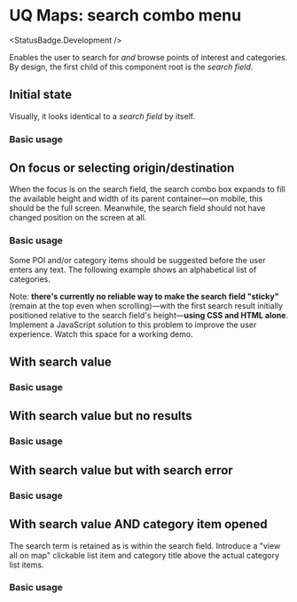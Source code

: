 
# UQ Maps: search combo menu
<StatusBadge.Development />

Enables the user to search for *and* browse points of interest and categories.
By design, the first child of this component root is the *search field*.

## Initial state

Visually, it looks identical to a *search field* by itself.

### Basic usage

<Canvas withSource="open" withToolbar>
  <Story height={100} id="deliverables-uq-maps-search-combo-menu--initial" />
</Canvas>

## On focus or selecting origin/destination

When the focus is on the search field, the search combo box expands to fill the
available height and width of its parent container—on mobile, this should be the
full screen. Meanwhile, the search field should not have changed position on the
screen at all.

### Basic usage

Some POI and/or category items should be suggested before the user enters any
text. The following example shows an alphabetical list of categories.

<Canvas withSource="open" withToolbar>
  <Story height={800} id="deliverables-uq-maps-search-combo-menu--focused" />
</Canvas>

<div class="alert alert--warning" role="alert">
  <div class="alert__message">
    Note: <strong>there's currently no reliable way to make the search field
    "sticky"</strong> (remain at the top even when scrolling)—with the first
    search result initially positioned relative to the search field's
    height—<strong>using CSS and HTML alone</strong>. Implement a JavaScript
    solution to this problem to improve the user experience. Watch this space
    for a working demo.
  </div>
</div>

## With search value

### Basic usage

<Canvas withSource="open" withToolbar>
  <Story height={800} id="deliverables-uq-maps-search-combo-menu--searching" />
</Canvas>

## With search value but no results

### Basic usage

<Canvas withSource="open" withToolbar>
  <Story height={155} id="deliverables-uq-maps-search-combo-menu--searching-no-results" />
</Canvas>

## With search value but with search error

### Basic usage

<Canvas withSource="open" withToolbar>
  <Story height={176} id="deliverables-uq-maps-search-combo-menu--searching-error" />
</Canvas>

## With search value AND category item opened

The search term is retained as is within the search field. Introduce a "view
all on map" clickable list item and category title above the actual category
list items.

### Basic usage

<Canvas withSource="open" withToolbar>
  <Story height={800} id="deliverables-uq-maps-search-combo-menu--searching-in-category" />
</Canvas>
